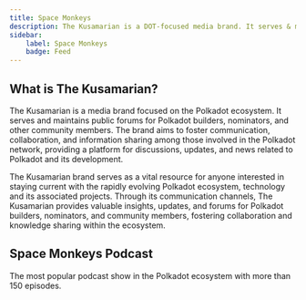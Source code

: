 ```yaml
---
title: Space Monkeys
description: The Kusamarian is a DOT-focused media brand. It serves & maintains Public Forums for Polkadot Builders, Nominators…
sidebar:
    label: Space Monkeys
    badge: Feed
---
```




## What is The Kusamarian?

The Kusamarian is a media brand focused on the Polkadot ecosystem. It serves and maintains public forums for Polkadot builders, nominators, and other community members. The brand aims to foster communication, collaboration, and information sharing among those involved in the Polkadot network, providing a platform for discussions, updates, and news related to Polkadot and its development.

The Kusamarian brand serves as a vital resource for anyone interested in staying current with the rapidly evolving Polkadot ecosystem, technology and its associated projects. Through its communication channels, The Kusamarian provides valuable insights, updates, and forums for Polkadot builders, nominators, and community members, fostering collaboration and knowledge sharing within the ecosystem.

## Space Monkeys Podcast

The most popular podcast show in the Polkadot ecosystem with more than 150 episodes.

<DirectoryLinks directory="interviews/space-monkeys" />
